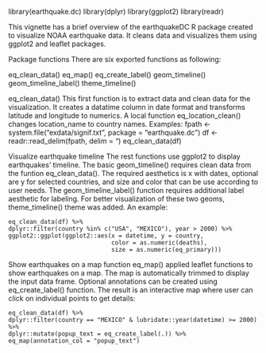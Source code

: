 library(earthquake.dc)
library(dplyr)
library(ggplot2)
library(readr)

This vignette has a brief overview of the earthquakeDC R package created to visualize NOAA earthquake data. It cleans data and visualizes them using ggplot2 and leaflet packages.

Package functions
There are six exported functions as following:

eq_clean_data()
eq_map()
eq_create_label()
geom_timeline()
geom_timeline_label()
theme_timeline()

eq_clean_data()
This first function is to extract data and clean data for the visualization. It creates a datatime column in date format and transforms latitude and longitude to numerics. A local function eq_location_clean() changes location_name to country names.
Examples:
fpath <- system.file("exdata/signif.txt", package = "earthquake.dc")
df <- readr::read_delim(fpath, delim = "\t")
eq_clean_data(df)


Visualize earthquake timeline
The rest functions use ggplot2 to display earthquakes' timeline. 
The basic geom_timeline() requires clean data from the funtion eq_clean_data().
The required aesthetics is x with dates, optional are y for selected countries,
and size and color that can be use according to user needs. 
The geom_timeline_label() function requires additional label aesthetic for labeling. 
For better visualization of these two geoms, theme_timeline() theme was added. 
An example:

    eq_clean_data(df) %>%
    dplyr::filter(country %in% c("USA", "MEXICO"), year > 2000) %>%
    ggplot2::ggplot(ggplot2::aes(x = datetime, y = country,
                                 color = as.numeric(deaths),
                                 size = as.numeric(eq_primary)))

Show earthquakes on a map
function eq_map() applied leaflet functions to show earthquakes on a map. The map is automatically trimmed to display the input data frame. Optional annotations can be created using eq_create_label() function. The result is an interactive map where user can click on individual points to get details: 

    eq_clean_data(df) %>%
    dplyr::filter(country == "MEXICO" & lubridate::year(datetime) >= 2000) %>%
    dplyr::mutate(popup_text = eq_create_label(.)) %>%
    eq_map(annotation_col = "popup_text")